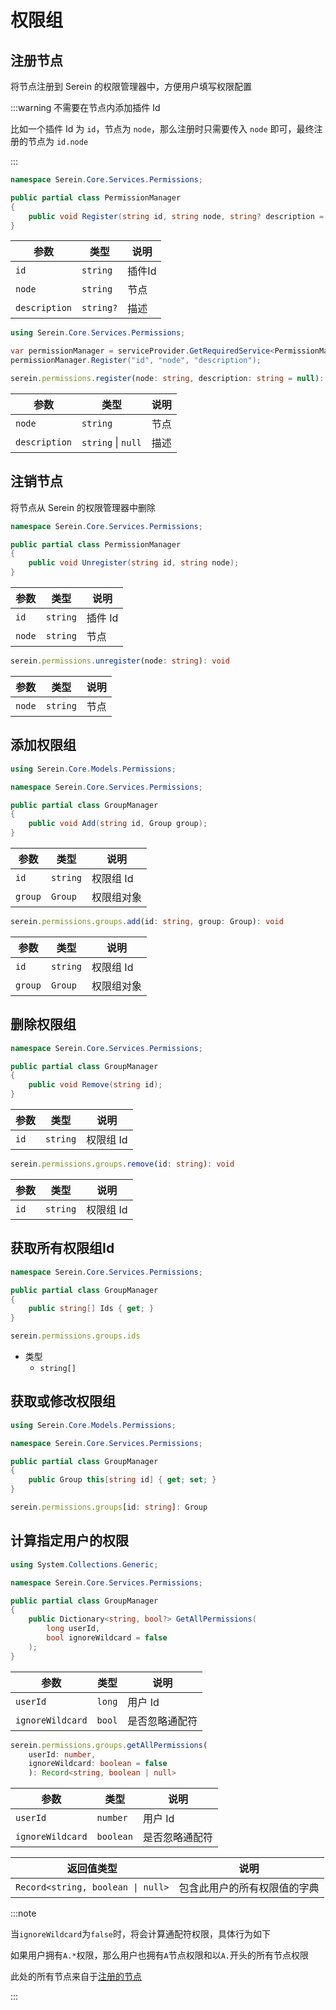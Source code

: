 # 权限组

## 注册节点

将节点注册到 Serein 的权限管理器中，方便用户填写权限配置

:::warning 不需要在节点内添加插件 Id

比如一个插件 Id 为 `id`，节点为 `node`，那么注册时只需要传入 `node` 即可，最终注册的节点为 `id.node`

:::

<Tabs groupId="lang">

<TabItem value="cs" label="C#" >

```cs
namespace Serein.Core.Services.Permissions;

public partial class PermissionManager
{
    public void Register(string id, string node, string? description = null);
}
```

| 参数          | 类型      | 说明   |
| ------------- | --------- | ------ |
| `id`          | `string`  | 插件Id |
| `node`        | `string`  | 节点   |
| `description` | `string?` | 描述   |

```cs title="示例"
using Serein.Core.Services.Permissions;

var permissionManager = serviceProvider.GetRequiredService<PermissionManager>();
permissionManager.Register("id", "node", "description");
```

</TabItem>

<TabItem value="js" label="JavaScript" >

```ts
serein.permissions.register(node: string, description: string = null): void
```

| 参数          | 类型               | 说明 |
| ------------- | ------------------ | ---- |
| `node`        | `string`           | 节点 |
| `description` | `string` \| `null` | 描述 |

</TabItem>
</Tabs>

## 注销节点

将节点从 Serein 的权限管理器中删除

<Tabs groupId="lang">

<TabItem value="cs" label="C#" >

```cs
namespace Serein.Core.Services.Permissions;

public partial class PermissionManager
{
    public void Unregister(string id, string node);
}
```

| 参数   | 类型     | 说明    |
| ------ | -------- | ------- |
| `id`   | `string` | 插件 Id |
| `node` | `string` | 节点    |

</TabItem>

<TabItem value="js" label="JavaScript" >

```ts
serein.permissions.unregister(node: string): void
```

| 参数   | 类型     | 说明 |
| ------ | -------- | ---- |
| `node` | `string` | 节点 |

</TabItem>
</Tabs>

## 添加权限组

<Tabs groupId="lang">

<TabItem value="cs" label="C#" >

```cs
using Serein.Core.Models.Permissions;

namespace Serein.Core.Services.Permissions;

public partial class GroupManager
{
    public void Add(string id, Group group);
}
```

| 参数    | 类型     | 说明       |
| ------- | -------- | ---------- |
| `id`    | `string` | 权限组 Id  |
| `group` | `Group`  | 权限组对象 |

</TabItem>

<TabItem value="js" label="JavaScript" >

```ts
serein.permissions.groups.add(id: string, group: Group): void
```

| 参数    | 类型     | 说明       |
| ------- | -------- | ---------- |
| `id`    | `string` | 权限组 Id  |
| `group` | `Group`  | 权限组对象 |

</TabItem>
</Tabs>

## 删除权限组

<Tabs groupId="lang">

<TabItem value="cs" label="C#" >

```cs
namespace Serein.Core.Services.Permissions;

public partial class GroupManager
{
    public void Remove(string id);
}
```

| 参数 | 类型     | 说明      |
| ---- | -------- | --------- |
| `id` | `string` | 权限组 Id |

</TabItem>

<TabItem value="js" label="JavaScript" >

```ts
serein.permissions.groups.remove(id: string): void
```

| 参数 | 类型     | 说明      |
| ---- | -------- | --------- |
| `id` | `string` | 权限组 Id |

</TabItem>
</Tabs>

## 获取所有权限组Id

<Tabs groupId="lang">

<TabItem value="cs" label="C#" >

```cs
namespace Serein.Core.Services.Permissions;

public partial class GroupManager
{
    public string[] Ids { get; }
}
```

</TabItem>

<TabItem value="js" label="JavaScript" >

```ts
serein.permissions.groups.ids
```

- 类型
  - `string[]`

</TabItem>
</Tabs>

## 获取或修改权限组

<Tabs groupId="lang">

<TabItem value="cs" label="C#" >

```cs
using Serein.Core.Models.Permissions;

namespace Serein.Core.Services.Permissions;

public partial class GroupManager
{
    public Group this[string id] { get; set; }
}
```

</TabItem>

<TabItem value="js" label="JavaScript" >

```ts
serein.permissions.groups[id: string]: Group
```

</TabItem>
</Tabs>

## 计算指定用户的权限

<Tabs groupId="lang">

<TabItem value="cs" label="C#" >

```cs
using System.Collections.Generic;

namespace Serein.Core.Services.Permissions;

public partial class GroupManager
{
    public Dictionary<string, bool?> GetAllPermissions(
        long userId, 
        bool ignoreWildcard = false
    );
}
```

| 参数             | 类型   | 说明           |
| ---------------- | ------ | -------------- |
| `userId`         | `long` | 用户 Id        |
| `ignoreWildcard` | `bool` | 是否忽略通配符 |

</TabItem>

<TabItem value="js" label="JavaScript" >

```ts
serein.permissions.groups.getAllPermissions(
    userId: number,
    ignoreWildcard: boolean = false
    ): Record<string, boolean | null>
```

| 参数             | 类型      | 说明           |
| ---------------- | --------- | -------------- |
| `userId`         | `number`  | 用户 Id        |
| `ignoreWildcard` | `boolean` | 是否忽略通配符 |

| 返回值类型                        | 说明                         |
| --------------------------------- | ---------------------------- |
| `Record<string, boolean \| null>` | 包含此用户的所有权限值的字典 |

</TabItem>
</Tabs>

:::note

当`ignoreWildcard`为`false`时，将会计算通配符权限，具体行为如下

如果用户拥有`A.*`权限，那么用户也拥有`A`节点权限和以`A.`开头的所有节点权限

此处的所有节点来自于[注册的节点](#注册节点)

:::
